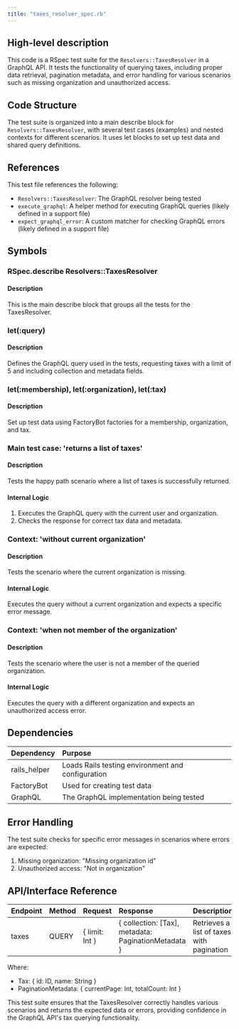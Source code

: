 ```yaml
---
title: "taxes_resolver_spec.rb"
---
```


## High-level description
This code is a RSpec test suite for the `Resolvers::TaxesResolver` in a GraphQL API. It tests the functionality of querying taxes, including proper data retrieval, pagination metadata, and error handling for various scenarios such as missing organization and unauthorized access.

## Code Structure
The test suite is organized into a main describe block for `Resolvers::TaxesResolver`, with several test cases (examples) and nested contexts for different scenarios. It uses let blocks to set up test data and shared query definitions.

## References
This test file references the following:
- `Resolvers::TaxesResolver`: The GraphQL resolver being tested
- `execute_graphql`: A helper method for executing GraphQL queries (likely defined in a support file)
- `expect_graphql_error`: A custom matcher for checking GraphQL errors (likely defined in a support file)

## Symbols

### RSpec.describe Resolvers::TaxesResolver
#### Description
This is the main describe block that groups all the tests for the TaxesResolver.

### let(:query)
#### Description
Defines the GraphQL query used in the tests, requesting taxes with a limit of 5 and including collection and metadata fields.

### let(:membership), let(:organization), let(:tax)
#### Description
Set up test data using FactoryBot factories for a membership, organization, and tax.

### Main test case: 'returns a list of taxes'
#### Description
Tests the happy path scenario where a list of taxes is successfully returned.

#### Internal Logic
1. Executes the GraphQL query with the current user and organization.
2. Checks the response for correct tax data and metadata.

### Context: 'without current organization'
#### Description
Tests the scenario where the current organization is missing.

#### Internal Logic
Executes the query without a current organization and expects a specific error message.

### Context: 'when not member of the organization'
#### Description
Tests the scenario where the user is not a member of the queried organization.

#### Internal Logic
Executes the query with a different organization and expects an unauthorized access error.

## Dependencies
| Dependency | Purpose |
|:-----------|:--------|
| rails_helper | Loads Rails testing environment and configuration |
| FactoryBot | Used for creating test data |
| GraphQL | The GraphQL implementation being tested |

## Error Handling
The test suite checks for specific error messages in scenarios where errors are expected:
1. Missing organization: "Missing organization id"
2. Unauthorized access: "Not in organization"

## API/Interface Reference
| Endpoint | Method | Request | Response | Description |
|:---------|:-------|:--------|:---------|:------------|
| taxes | QUERY | \{ limit: Int \} | \{ collection: [Tax], metadata: PaginationMetadata \} | Retrieves a list of taxes with pagination |

Where:
- Tax: \{ id: ID, name: String \}
- PaginationMetadata: \{ currentPage: Int, totalCount: Int \}

This test suite ensures that the TaxesResolver correctly handles various scenarios and returns the expected data or errors, providing confidence in the GraphQL API's tax querying functionality.
